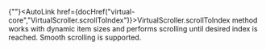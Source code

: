 
{""}<AutoLink href={docHref("virtual-core","VirtualScroller.scrollToIndex")}>VirtualScroller.scrollToIndex</AutoLink> method
works with dynamic item sizes and performs scrolling until desired index is reached. Smooth scrolling is supported.
